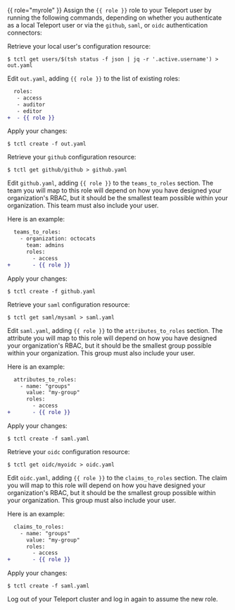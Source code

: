 {{ role="myrole" }}
Assign the `{{ role }}` role to your Teleport user by running the following
commands, depending on whether you authenticate as a local Teleport user or via
the `github`, `saml`, or `oidc` authentication connectors: 

<Tabs>
<TabItem label="Local User">

Retrieve your local user's configuration resource:

```code
$ tctl get users/$(tsh status -f json | jq -r '.active.username') > out.yaml
```

Edit `out.yaml`, adding `{{ role }}` to the list of existing roles:

```diff
  roles:
   - access
   - auditor
   - editor
+  - {{ role }}
```

Apply your changes:

```code
$ tctl create -f out.yaml
```

</TabItem>
<TabItem label="GitHub">

Retrieve your `github`  configuration resource:

```code
$ tctl get github/github > github.yaml
```

Edit `github.yaml`, adding `{{ role }}` to the
`teams_to_roles` section. The team you will map to this role will depend on how
you have designed your organization's RBAC, but it should be the smallest team
possible within your organization. This team must also include your user.

Here is an example:

```diff
  teams_to_roles:
    - organization: octocats 
      team: admins 
      roles:
        - access
+       - {{ role }}
```

Apply your changes:

```code
$ tctl create -f github.yaml
```

</TabItem>
<TabItem label="SAML">

Retrieve your `saml`  configuration resource:

```code
$ tctl get saml/mysaml > saml.yaml
```

Edit `saml.yaml`, adding `{{ role }}` to the
`attributes_to_roles` section. The attribute you will map to this role will
depend on how you have designed your organization's RBAC, but it should be the
smallest group possible within your organization. This group must also include
your user.

Here is an example:

```diff
  attributes_to_roles:
    - name: "groups" 
      value: "my-group" 
      roles:
        - access
+       - {{ role }}
```

Apply your changes:

```code
$ tctl create -f saml.yaml
```

</TabItem>
<TabItem label="OIDC">

Retrieve your `oidc`  configuration resource:

```code
$ tctl get oidc/myoidc > oidc.yaml
```

Edit `oidc.yaml`, adding `{{ role }}` to the
`claims_to_roles` section. The claim you will map to this role will depend on
how you have designed your organization's RBAC, but it should be the smallest
group possible within your organization. This group must also include your
user.

Here is an example:

```diff
  claims_to_roles:
    - name: "groups" 
      value: "my-group" 
      roles:
        - access
+       - {{ role }}
```

Apply your changes:

```code
$ tctl create -f saml.yaml
```

</TabItem>
</Tabs>

Log out of your Teleport cluster and log in again to assume the new role.